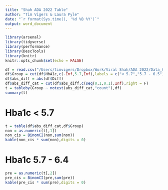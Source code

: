 ```yaml
---
title: "Shah ADA 2022 Table"
author: "Tim Vigers & Laura Pyle"
date: "`r format(Sys.time(), '%d %B %Y')`"
output: word_document
---
```


```r
library(arsenal)
library(tidyverse)
library(performance)
library(DescTools)
library(knitr)
knitr::opts_chunk$set(echo = FALSE)
```

```r
df = read.csv("/Users/timvigers/Dropbox/Work/Viral Shah/ADA 2022/Data_Clean/combined_data.csv")
df$Group = cut(df$HbA1c,c(-Inf,5.7,Inf),labels = c("< 5.7","5.7 - 6.5"),right = F)
df$abs_diff = abs(df$Diff)
df$abs_diff_cat = cut(df$abs_diff,c(seq(0,1,0.1),Inf),right = F)
t = tableby(Group ~ notest(abs_diff_cat,"count"),df)
summary(t)
```

# Hba1c < 5.7

```r
t = table(df$abs_diff_cat,df$Group)
non = as.numeric(t[,1])
non_cis = BinomCI(non,sum(non))
kable(non_cis * sum(non),digits = 0)
```

# Hba1c 5.7 - 6.4

```r
pre = as.numeric(t[,2])
pre_cis = BinomCI(pre,sum(pre))
kable(pre_cis * sum(pre),digits = 0)
```
